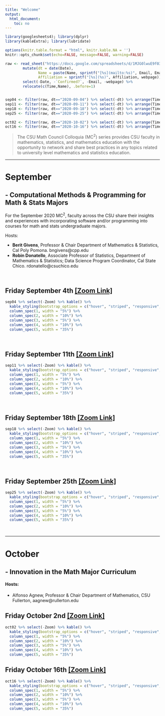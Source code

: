 ```yaml
---
title: "Welcome"
output:
  html_document:
    toc: no
---
```


```r
library(googlesheets4); library(dplyr)
library(kableExtra); library(lubridate)

options(knitr.table.format = "html", knitr.kable.NA = '') 
knitr::opts_chunk$set(echo=FALSE, message=FALSE, warning=FALSE) 

raw <- read_sheet("https://docs.google.com/spreadsheets/d/1MJG0lwuE9f03LXEtaH53j-uJGHwAsAO1ckP_jDAm0gY/edit#gid=1389752095") %>%
        mutate(dt = date(Date), 
               Name = paste(Name, sprintf("[%s](mailto:%s)", Email, Email)), 
               Affiliation = sprintf("[%s](%s)", Affiliation, webpage)) %>% 
        select(-Date, -`Confirmed?`, -Email, -webpage) %>%
        relocate(c(Time,Name), .before=1)


sep04 <- filter(raw, dt=="2020-09-04") %>% select(-dt) %>% arrange(Time)
sep11 <- filter(raw, dt=="2020-09-11") %>% select(-dt) %>% arrange(Time)
sep18 <- filter(raw, dt=="2020-09-18") %>% select(-dt) %>% arrange(Time)
sep25 <- filter(raw, dt=="2020-09-25") %>% select(-dt) %>% arrange(Time)

oct02 <- filter(raw, dt=="2020-10-02") %>% select(-dt) %>% arrange(Time)
oct16 <- filter(raw, dt=="2020-10-16") %>% select(-dt) %>% arrange(Time)
```

> The CSU Math Council Colloquia (MC$^2$) series provides CSU faculty in mathematics, statistics, and mathematics education with the opportunity to network and share best practices in any topics related to university level mathematics and statistics education.

----

# September {#september}
## - Computational Methods & Programming for Math & Stats Majors

For the September 2020 MC$^2$, faculty across the CSU share their insights and experiences with incorporating software and/or programming into courses for math and stats undergraduate majors.

Hosts: 

* **Berit Givens**, Professor & Chair Department of Mathematics & Statistics, Cal Poly Pomona. bngivens@cpp.edu
* **Robin Donatello**, Associate Professor of Statistics, Department of Mathematics & Statistics; Data Science Program Coordinator, Cal State Chico. rdonatello@csuchico.edu


<br>

## Friday September 4th [[Zoom Link]](`r na.omit(sep04$Zoom)[1]`)
```r
sep04 %>% select(-Zoom) %>% kable() %>% 
  kable_styling(bootstrap_options = c("hover", "striped", "responsive", "bordered")) %>%  
  column_spec(1, width = "5%") %>% 
  column_spec(2, width = "10%") %>%
  column_spec(3, width = "5%") %>%
  column_spec(4, width = "10%") %>% 
  column_spec(5, width = "35%")
```

<br>

## Friday September 11th [[Zoom Link]](`r na.omit(sep11$Zoom)[1]`)
```r
sep11 %>% select(-Zoom) %>% kable() %>% 
  kable_styling(bootstrap_options = c("hover", "striped", "responsive", "bordered")) %>%  
  column_spec(1, width = "5%") %>% 
  column_spec(2, width = "10%") %>%
  column_spec(3, width = "5%") %>%
  column_spec(4, width = "10%") %>% 
  column_spec(5, width = "35%")
```

<br>

## Friday September 18th [[Zoom Link]](`r na.omit(sep18$Zoom)[1]`)
```r
sep18 %>% select(-Zoom) %>% kable() %>% 
  kable_styling(bootstrap_options = c("hover", "striped", "responsive", "bordered")) %>%  
  column_spec(1, width = "5%") %>% 
  column_spec(2, width = "10%") %>%
  column_spec(3, width = "5%") %>%
  column_spec(4, width = "10%") %>% 
  column_spec(5, width = "35%")
```

<br>

## Friday September 25th [[Zoom Link]](`r na.omit(sep25$Zoom)[1]`)
```r
sep25 %>% select(-Zoom) %>% kable() %>% 
  kable_styling(bootstrap_options = c("hover", "striped", "responsive", "bordered")) %>%  
  column_spec(1, width = "5%") %>% 
  column_spec(2, width = "10%") %>%
  column_spec(3, width = "5%") %>%
  column_spec(4, width = "10%") %>% 
  column_spec(5, width = "35%")
```

<br> 

<hr>


# October {#october}
## - Innovation in the Math Major Curriculum

#### Hosts: 

* Alfonso Agnew, Professor & Chair Department of Mathematics, CSU Fullerton,  aagnew@rullerton.edu

## Friday October 2nd [[Zoom Link]](`r na.omit(oct02$Zoom)[1]`)
```r
oct02 %>% select(-Zoom) %>% kable() %>% 
  kable_styling(bootstrap_options = c("hover", "striped", "responsive", "bordered")) %>%  
  column_spec(1, width = "5%") %>% 
  column_spec(2, width = "10%") %>%
  column_spec(3, width = "5%") %>%
  column_spec(4, width = "10%") %>% 
  column_spec(5, width = "35%")
```

## Friday October 16th [[Zoom Link]](`r na.omit(oct16$Zoom)[1]`)
```r
oct16 %>% select(-Zoom) %>% kable() %>% 
  kable_styling(bootstrap_options = c("hover", "striped", "responsive", "bordered")) %>%  
  column_spec(1, width = "5%") %>% 
  column_spec(2, width = "10%") %>%
  column_spec(3, width = "5%") %>%
  column_spec(4, width = "10%") %>% 
  column_spec(5, width = "35%")
```





